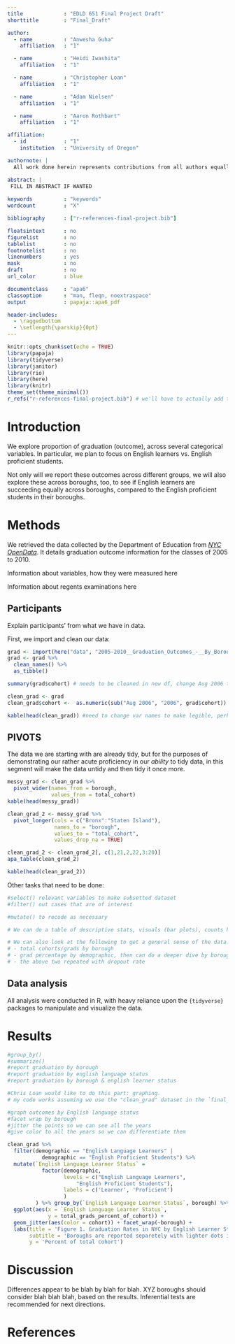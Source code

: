 ```yaml
---
title             : "EDLD 651 Final Project Draft"
shorttitle        : "Final_Draft"

author: 
  - name          : "Anwesha Guha"
    affiliation   : "1"

  - name          : "Heidi Iwashita"
    affiliation   : "1"

  - name          : "Christopher Loan"
    affiliation   : "1"

  - name          : "Adam Nielsen"
    affiliation   : "1"

  - name          : "Aaron Rothbart"
    affiliation   : "1"

affiliation:
  - id            : "1"
    institution   : "University of Oregon"

authornote: |
  All work done herein represents contributions from all authors equally. Author order is alphabetical. 

abstract: |
 FILL IN ABSTRACT IF WANTED
  
keywords          : "keywords"
wordcount         : "X"

bibliography      : ["r-references-final-project.bib"]

floatsintext      : no
figurelist        : no
tablelist         : no
footnotelist      : no
linenumbers       : yes
mask              : no
draft             : no
url_color         : blue

documentclass     : "apa6"
classoption       : "man, fleqn, noextraspace"
output            : papaja::apa6_pdf

header-includes:
  - \raggedbottom
  - \setlength{\parskip}{0pt}
---
```


```r
knitr::opts_chunk$set(echo = TRUE)
library(papaja)
library(tidyverse)
library(janitor)
library(rio)
library(here)
library(knitr)
theme_set(theme_minimal())
r_refs("r-references-final-project.bib") # we'll have to actually add this if we cite the packages, data, etc.
```

# Introduction

We explore proportion of graduation (outcome), across several categorical variables. In particular, we plan to focus on English learners vs. English proficient students.

Not only will we report these outcomes across different groups, we will also explore these across boroughs, too, to see if English learners are succeeding equally across boroughs, compared to the English proficient students in their boroughs. 

# Methods

We retrieved the data collected by the Department of Education from [*NYC OpenData*](https://data.cityofnewyork.us/Education/2005-2010-Graduation-Outcomes-By-Borough/avir-tzek). It details graduation outcome information for the classes of 2005 to 2010.

Information about variables, how they were measured here

Information about regents examinations here

## Participants

Explain participants' from what we have in data.

First, we import and clean our data:

<!-- Everything is looking great so far! Just a friendly reminder that you can customize your code chunks based on what you want to show in your document.  -->
```r

grad <- import(here("data", "2005-2010__Graduation_Outcomes_-__By_Borough.csv"))
grad <- grad %>% 
  clean_names() %>% 
  as_tibble()

summary(grad$cohort) # needs to be cleaned in new df, change Aug 2006 to 2006

clean_grad <- grad
clean_grad$cohort <-  as.numeric(sub("Aug 2006", "2006", grad$cohort))

kable(head(clean_grad)) #need to change var names to make legible, perhaps subset data to only include the variables we are interested in and want to display
```

## PIVOTS



The data we are starting with are already tidy, but for the purposes of demonstrating our rather acute proficiency in our _ability_ to tidy data, in this segment will make the data untidy and then tidy it once more.

<!-- This was helpful to see as we also had tidy data. We were struggling with untidying and re-tidying so it was nice to see someone do so successfully. -->

```r
messy_grad <- clean_grad %>% 
  pivot_wider(names_from = borough,
              values_from = total_cohort)
kable(head(messy_grad))

clean_grad_2 <- messy_grad %>% 
  pivot_longer(cols = c("Bronx":"Staten Island"),
               names_to = "borough",
               values_to = "total_cohort",
               values_drop_na = TRUE)

clean_grad_2 <- clean_grad_2[, c(1,21,2,22,3:20)]
apa_table(clean_grad_2)

kable(head(clean_grad_2))
```


Other tasks that need to be done:

```r
#select() relevant variables to make subsetted dataset
#filter() out cases that are of interest 
```

```r
#mutate() to recode as necessary
```


```r

# We can do a table of descriptive stats, visuals (bar plots), counts here

# We can also look at the following to get a general sense of the data:
# - total cohorts/grads by borough
# - grad percentage by demographic, then can do a deeper dive by borough
# - the above two repeated with dropout rate
```

## Data analysis

All analysis were conducted in R, with heavy reliance upon the `{tidyverse}` packages to manipulate and visualize the data.

# Results


```r
#group_by() 
#summarize() 
#report graduation by borough
#report graduation by english language status
#report graduation by borough & english learner status
```
<!-- Great way to visualize the data! I learned from the way you created the "English Language Learners variable. One suggestion may be to have "cohort" as a factor so it colors as more of a categorical variable rather than a scale?  -->

```r
#Chris Loan would like to do this part: graphing. 
# my code works assuming we use the "clean_grad" dataset in the `final_project.Rmd` file. You can get it to run there.

#graph outcomes by English language status
#facet wrap by borough
#jitter the points so we can see all the years
#give color to all the years so we can differentiate them

clean_grad %>% 
  filter(demographic == "English Language Learners" | 
           demographic == "English Proficient Students") %>% 
  mutate(`English Language Learner Status` = 
           factor(demographic, 
                  levels = c("English Language Learners", 
                      "English Proficient Students"), 
                  labels = c('Learner', 'Proficient')
                  )
         ) %>% group_by(`English Language Learner Status`, borough) %>% 
  ggplot(aes(x = `English Language Learner Status`, 
             y = total_grads_percent_of_cohort)) +
  geom_jitter(aes(color = cohort)) + facet_wrap(~borough) + 
  labs(title = 'Figure 1. Graduation Rates in NYC by English Learner Status',
       subtitle = 'Boroughs are reported separetely with lighter dots indicating more recent years',
       y = 'Percent of total cohort')
```


# Discussion

Differences appear to be blah by blah for blah. XYZ boroughs should consider blah blah blah, based on the results. Inferential tests are recommended for next directions.

\newpage

# References

\begingroup
\setlength{\parindent}{-0.5in}
\setlength{\leftskip}{0.5in}

<div id="refs" custom-style="Bibliography"></div>
\endgroup
